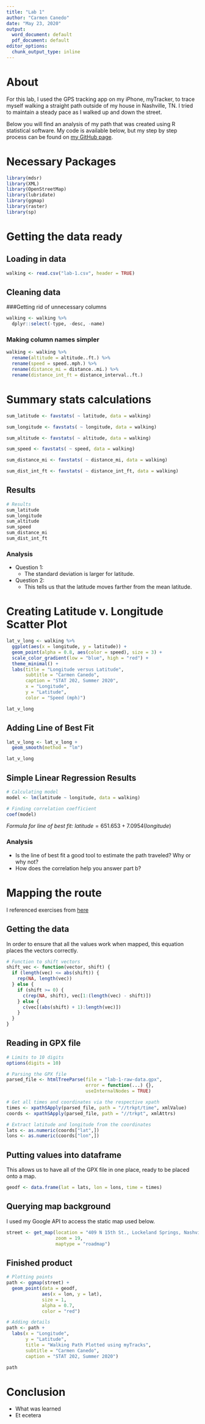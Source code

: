 ```yaml
---
title: "Lab 1"
author: "Carmen Canedo"
date: "May 23, 2020"
output:
  word_document: default
  pdf_document: default
editor_options:
  chunk_output_type: inline
---
```



# About
For this lab, I used the GPS tracking app on my iPhone, myTracker, to trace myself walking a straight path outside of my house in Nashville, TN. I tried to maintain a steady pace as I walked up and down the street. 

Below you will find an analysis of my path that was created using R statistical software. My code is available below, but my step by step process can be found on [my GitHub page](https://github.com/carmen-canedo/stat-202-lab1).

# Necessary Packages
```r
library(mdsr)
library(XML)
library(OpenStreetMap)
library(lubridate)
library(ggmap)
library(raster)
library(sp)
```

# Getting the data ready
## Loading in data
```r
walking <- read.csv("lab-1.csv", header = TRUE)
```

## Cleaning data
###Getting rid of unnecessary columns
```r
walking <- walking %>% 
  dplyr::select(-type, -desc, -name)
```

### Making column names simpler
```r
walking <- walking %>% 
  rename(altitude = altitude..ft.) %>% 
  rename(speed = speed..mph.) %>% 
  rename(distance_mi = distance..mi.) %>% 
  rename(distance_int_ft = distance_interval..ft.)
```

# Summary stats calculations
```r
sum_latitude <- favstats( ~ latitude, data = walking)

sum_longitude <- favstats( ~ longitude, data = walking)

sum_altitude <- favstats( ~ altitude, data = walking)

sum_speed <- favstats( ~ speed, data = walking)

sum_distance_mi <- favstats( ~ distance_mi, data = walking)

sum_dist_int_ft <- favstats( ~ distance_int_ft, data = walking)
```

## Results
```r
# Results
sum_latitude
sum_longitude
sum_altitude
sum_speed
sum_distance_mi
sum_dist_int_ft
```

### Analysis
* Question 1:
  + The standard deviation is larger for latitude.

* Question 2:
  + This tells us that the latitude moves farther from the mean latitude.

# Creating Latitude v. Longitude Scatter Plot
```r
lat_v_long <- walking %>%
  ggplot(aes(x = longitude, y = latitude)) +
  geom_point(alpha = 0.8, aes(color = speed), size = 3) +
  scale_color_gradient(low = "blue", high = "red") +
  theme_minimal() +
  labs(title = "Longitude versus Latitude",
       subtitle = "Carmen Canedo",
       caption = "STAT 202, Summer 2020",
       x = "Longitude",
       y = "Latitude",
       color = "Speed (mph)")

lat_v_long
```

## Adding Line of Best Fit
```r
lat_v_long <- lat_v_long +
  geom_smooth(method = "lm")

lat_v_long
```

## Simple Linear Regression Results
```r
# Calculating model
model <- lm(latitude ~ longitude, data = walking)

# Finding correlation coefficient
coef(model)
```

*Formula for line of best fit:* \n
$latitude = 651.653 + 7.0954(longitude)$

### Analysis
  + Is the line of best fit a good tool to estimate the path traveled? Why or why not?
  + How does the correlation help you answer part b?

# Mapping the route
I referenced exercises from [here](https://rpubs.com/ials2un/gpx1)

## Getting the data
In order to ensure that all the values work when mapped, this equation places the vectors correctly.
```r
# Function to shift vectors
shift_vec <- function(vector, shift) {
  if (length(vec) <= abs(shift)) {
    rep(NA, length(vec))
  } else {
    if (shift >= 0) {
      c(rep(NA, shift), vec[1:(length(vec) - shift)])
    } else {
      c(vec[(abs(shift) + 1):length(vec)])
    }
  }
}
```

## Reading in GPX file
```r
# Limits to 10 digits
options(digits = 10)

# Parsing the GPX file
parsed_file <- htmlTreeParse(file = "lab-1-raw-data.gpx",
                             error = function(...) {},
                             useInternalNodes = TRUE)

# Get all times and coordinates via the respective xpath
times <- xpathSApply(parsed_file, path = "//trkpt/time", xmlValue)
coords <- xpathSApply(parsed_file, path = "//trkpt", xmlAttrs)

# Extract latitude and longitude from the coordinates
lats <- as.numeric(coords["lat",])
lons <- as.numeric(coords["lon",])
```

## Putting values into dataframe
This allows us to have all of the GPX file in one place, ready to be placed onto a map.
```r
geodf <- data.frame(lat = lats, lon = lons, time = times)
```

## Querying map background
I used my Google API to access the static map used below.
```r
street <- get_map(location = "409 N 15th St., Lockeland Springs, Nashville, Tennessee",
                  zoom = 19,
                  maptype = "roadmap")
```


## Finished product
```r
# Plotting points
path <- ggmap(street) +
  geom_point(data = geodf,
             aes(x = lon, y = lat),
             size = 1,
             alpha = 0.7,
             color = "red")

# Adding details
path <- path +
  labs(x = "Longitude",
       y = "Latitude",
       title = "Walking Path Plotted using myTracks",
       subtitle = "Carmen Canedo",
       caption = "STAT 202, Summer 2020")

path
```

# Conclusion
* What was learned
* Et ecetera